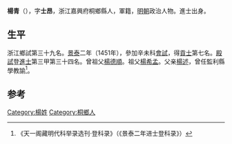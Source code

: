 '''楊青'''（{{bd|1423年||？}}），字'''士昂'''，浙江嘉興府桐鄉縣人，軍籍，[[明朝|明朝]]政治人物。進士出身。

==生平==
浙江鄉試第三十九名。[[景泰|景泰]]二年（1451年），參加辛未科[[會試|會試]]，得[[貢士|貢士]]第七名。[[殿試|殿試]]登[[進士|進士]]第三甲第三十四名。曾祖父[[楊德順|楊德順]]。祖父[[楊希孟|楊希孟]]。父亲[[楊述|楊述]]，曾任監利縣學教諭<ref>《天一阁藏明代科举录选刊·登科录》（《景泰二年进士登科录》）</ref>。

==参考==
{{reflist}}

{{明朝人物小作品}}
{{景泰二年辛未科殿試金榜}}
{{DEFAULTSORT:Y}}
[[Category:楊姓|Category:楊姓]]
[[Category:桐鄉人|Category:桐鄉人]]